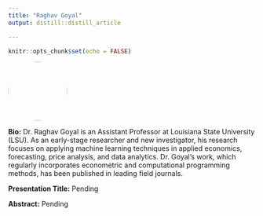 ```yaml
---
title: "Raghav Goyal"
output: distill::distill_article

---
```


```r
knitr::opts_chunk$set(echo = FALSE)
```


:::float-left

<img src="images/Raghav_Goyal.jpg" style="width: 120px; height: 120px; object-fit: cover; border-radius: 50%;">

**Bio:** Dr. Raghav Goyal is an Assistant Professor at Louisiana State University (LSU). As an early-stage researcher and new investigator, his research focuses on applying machine learning techniques in applied economics, forecasting, price analysis, and data analytics. Dr. Goyal’s work, which regularly incorporates econometric and computational programming methods, has been published in leading field journals.

**Presentation Title:** Pending

**Abstract:** Pending


:::









